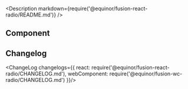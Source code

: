 
<Meta title="Input/Radio" />

<Description markdown={require('@equinor/fusion-react-radio/README.md')} />

## Component

<ArgsTable of={Radio} />

<Canvas withSource='open'>
  <Story id="examples-radio--component" />
</Canvas>

## Changelog

<ChangeLog changelogs={{
  react: require('@equinor/fusion-react-radio/CHANGELOG.md'), 
  webComponent: require('@equinor/fusion-wc-radio/CHANGELOG.md')
}}/>

